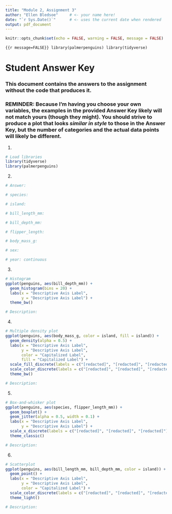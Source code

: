 ```yaml
---
title: "Module 2, Assignment 3"
author: "Ellen Bledsoe"     # <- your name here!
date: "`r Sys.Date()`"      # <- uses the current date when rendered
output: pdf_document
---
```


```r
knitr::opts_chunk$set(echo = FALSE, warning = FALSE, message = FALSE)
```

```{{r message=FALSE}}
library(palmerpenguins)
library(tidyverse)
```

# Student Answer Key

### This document contains the answers to the assignment without the code that produces it.

### REMINDER: Because I'm having you choose your own variables, the examples in the provided Answer Key likely will not match yours (though they might). You should strive to produce a plot that looks *similar in style* to those in the Answer Key, but the number of categories and the actual data points will likely be different.

1.  

```r
# Load libraries
library(tidyverse)
library(palmerpenguins)
```

2.  

```r
# Answer:

# species:

# island:

# bill_length_mm:

# bill_depth_mm:

# flipper_length:

# body_mass_g:

# sex:

# year: continuous
```

3.  

```r
# Histogram
ggplot(penguins, aes(bill_depth_mm)) +
  geom_histogram(bins = 20) +
  labs(x = "Descriptive Axis Label",
       y = "Descriptive Axis Label") +
  theme_bw()
```

```r
# Description:
```

4.  

```r
# Multiple density plot
ggplot(penguins, aes(body_mass_g, color = island, fill = island)) +
  geom_density(alpha = 0.5) +
  labs(x = "Descriptive Axis Label",
       y = "Descriptive Axis Label",
       color = "Capitalized Label",
       fill = "Capitalized Label") +
  scale_fill_discrete(labels = c("[redacted]", "[redacted]", "[redacted]")) +
  scale_color_discrete(labels = c("[redacted]", "[redacted]", "[redacted]")) +
  theme_bw()
```

```r
# Description:
```

5.  

```r
# Box-and-whisker plot
ggplot(penguins, aes(species, flipper_length_mm)) +
  geom_boxplot() +
  geom_jitter(alpha = 0.5, width = 0.1) +
  labs(x = "Descriptive Axis Label",
       y = "Descriptive Axis Label") +
  scale_x_discrete(labels = c("[redacted]", "[redacted]", "[redacted]")) +
  theme_classic()
```

```r
# Description:
```

6.  

```r
# Scatterplot
ggplot(penguins, aes(bill_length_mm, bill_depth_mm, color = island)) +
  geom_point() +
  labs(x = "Descriptive Axis Label",
       y = "Descriptive Axis Label",
       color = "Capitalized Label") +
  scale_color_discrete(labels = c("[redacted]", "[redacted]", "[redacted]")) +
  theme_light()
```

```r
# Description:
```
